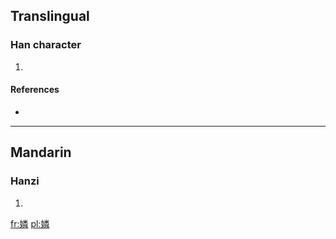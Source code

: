 ==Translingual==

===Han character===
{{Han char|rn=38|rad=女|as=12|sn=15|four=|canj=女火木手 (VFDQ)}}

# {{defn|Han|sort=女12}}

====References====
* {{Han ref|kx=0271.110|dkj=06718|hdz=21082.130|uh=5AFE|ud=23294}}

----

==Mandarin==

===Hanzi===
{{cmn-hanzi|pin=[[lián]] ([[lian2]])|wg=lien<sup>2</sup>}}

# {{defn|Mandarin|sort=女12}}

[[fr:嫾]]
[[pl:嫾]]